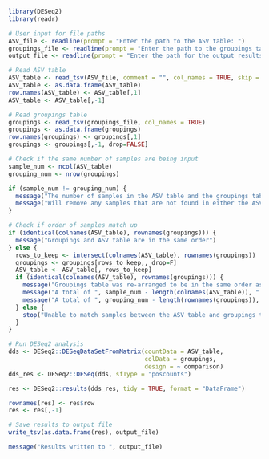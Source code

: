```r
library(DESeq2)
library(readr)
```

```r
# User input for file paths
ASV_file <- readline(prompt = "Enter the path to the ASV table: ")
groupings_file <- readline(prompt = "Enter the path to the groupings table: ")
output_file <- readline(prompt = "Enter the path for the output results file: ")

# Read ASV table
ASV_table <- read_tsv(ASV_file, comment = "", col_names = TRUE, skip = ifelse(grepl("Constructed from biom file", readLines(ASV_file, n=1)), 1, 0))
ASV_table <- as.data.frame(ASV_table)
row.names(ASV_table) <- ASV_table[,1]
ASV_table <- ASV_table[,-1]

# Read groupings table
groupings <- read_tsv(groupings_file, col_names = TRUE)
groupings <- as.data.frame(groupings)
row.names(groupings) <- groupings[,1]
groupings <- groupings[,-1, drop=FALSE]

# Check if the same number of samples are being input
sample_num <- ncol(ASV_table)
grouping_num <- nrow(groupings)

if (sample_num != grouping_num) {
  message("The number of samples in the ASV table and the groupings table are unequal")
  message("Will remove any samples that are not found in either the ASV table or the groupings table")
}

# Check if order of samples match up
if (identical(colnames(ASV_table), rownames(groupings))) {
  message("Groupings and ASV table are in the same order")
} else {
  rows_to_keep <- intersect(colnames(ASV_table), rownames(groupings))
  groupings <- groupings[rows_to_keep,, drop=F]
  ASV_table <- ASV_table[, rows_to_keep]
  if (identical(colnames(ASV_table), rownames(groupings))) {
    message("Groupings table was re-arranged to be in the same order as the ASV table")
    message("A total of ", sample_num - length(colnames(ASV_table)), " from the ASV_table")
    message("A total of ", grouping_num - length(rownames(groupings)), " from the groupings table")
  } else {
    stop("Unable to match samples between the ASV table and groupings table")
  }
}

# Run DESeq2 analysis
dds <- DESeq2::DESeqDataSetFromMatrix(countData = ASV_table,
                                      colData = groupings,
                                      design = ~ comparison)
dds_res <- DESeq2::DESeq(dds, sfType = "poscounts")

res <- DESeq2::results(dds_res, tidy = TRUE, format = "DataFrame")

rownames(res) <- res$row
res <- res[,-1]

# Save results to output file
write_tsv(as.data.frame(res), output_file)

message("Results written to ", output_file)


```

